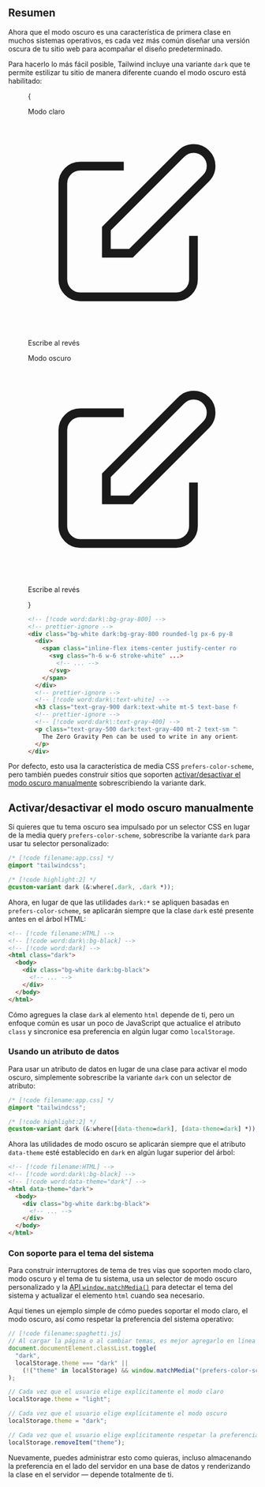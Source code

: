 

## Resumen

Ahora que el modo oscuro es una característica de primera clase en muchos sistemas operativos, es cada vez más común diseñar una versión oscura de tu sitio web para acompañar el diseño predeterminado.

Para hacerlo lo más fácil posible, Tailwind incluye una variante `dark` que te permite estilizar tu sitio de manera diferente cuando el modo oscuro está habilitado:

<Figure>

<Example padding={false}>
  {
    <div className="grid grid-cols-1 sm:grid-cols-2">
      <div className="p-8 pt-7 dark:bg-gray-900">
        <p className="mb-2 text-sm font-medium text-gray-500 dark:text-gray-400">Modo claro</p>
        <div className="rounded-lg bg-white px-6 py-8 shadow-xl ring ring-gray-900/5 dark:bg-gray-800">
          <div>
            <span className="inline-flex items-center justify-center rounded-md bg-indigo-500 p-2 shadow-lg">
              <svg
                className="h-6 w-6 text-white"
                xmlns="http://www.w3.org/2000/svg"
                fill="none"
                viewBox="0 0 24 24"
                stroke="currentColor"
                aria-hidden="true"
              >
                <path
                  strokeLinecap="round"
                  strokeLinejoin="round"
                  strokeWidth="2"
                  d="M11 5H6a2 2 0 00-2 2v11a2 2 0 002 2h11a2 2 0 002-2v-5m-1.414-9.414a2 2 0 112.828 2.828L11.828 15H9v-2.828l8.586-8.586z"
                />
              </svg>
            </span>
          </div>
          <p className="mt-5 text-base font-medium tracking-tight text-gray-900 dark:text-white">Escribe al revés</p>
          <p
            className="mt-2 text-sm text-gray-500 dark:text-gray-400"
            children={`El Zero Gravity Pen se puede usar para escribir en cualquier orientación,
          incluso al revés. Incluso funciona en el espacio exterior.`}
          />
        </div>
      </div>
      <div className="bg-gray-900 p-8 pt-7">
        <p className="mb-2 text-sm font-medium text-gray-400">Modo oscuro</p>
        <div className="rounded-lg bg-gray-800 px-6 py-8 shadow-xl ring ring-gray-900/5">
          <div>
            <span className="inline-flex items-center justify-center rounded-md bg-indigo-500 p-2 shadow-lg">
              <svg
                className="h-6 w-6 text-white"
                xmlns="http://www.w3.org/2000/svg"
                fill="none"
                viewBox="0 0 24 24"
                stroke="currentColor"
                aria-hidden="true"
              >
                <path
                  strokeLinecap="round"
                  strokeLinejoin="round"
                  strokeWidth="2"
                  d="M11 5H6a2 2 0 00-2 2v11a2 2 0 002 2h11a2 2 0 002-2v-5m-1.414-9.414a2 2 0 112.828 2.828L11.828 15H9v-2.828l8.586-8.586z"
                />
              </svg>
            </span>
          </div>
          <p className="mt-5 text-base font-medium tracking-tight text-white">Escribe al revés</p>
          <p
            className="mt-2 text-sm text-gray-400"
            children={`El Zero Gravity Pen se puede usar para escribir en cualquier orientación,
          incluso al revés. Incluso funciona en el espacio exterior.`}
          />
        </div>
      </div>
    </div>
  }
</Example>

```html
<!-- [!code word:dark\:bg-gray-800] -->
<!-- prettier-ignore -->
<div class="bg-white dark:bg-gray-800 rounded-lg px-6 py-8 ring shadow-xl ring-gray-900/5">
  <div>
    <span class="inline-flex items-center justify-center rounded-md bg-indigo-500 p-2 shadow-lg">
      <svg class="h-6 w-6 stroke-white" ...>
        <!-- ... -->
      </svg>
    </span>
  </div>
  <!-- prettier-ignore -->
  <!-- [!code word:dark\:text-white] -->
  <h3 class="text-gray-900 dark:text-white mt-5 text-base font-medium tracking-tight ">Writes upside-down</h3>
  <!-- prettier-ignore -->
  <!-- [!code word:dark\:text-gray-400] -->
  <p class="text-gray-500 dark:text-gray-400 mt-2 text-sm ">
    The Zero Gravity Pen can be used to write in any orientation, including upside-down. It even works in outer space.
  </p>
</div>
```

</Figure>

Por defecto, esto usa la característica de media CSS `prefers-color-scheme`, pero también puedes construir sitios que soporten [activar/desactivar el modo oscuro manualmente](#toggling-dark-mode-manually) sobrescribiendo la variante dark.

## Activar/desactivar el modo oscuro manualmente

Si quieres que tu tema oscuro sea impulsado por un selector CSS en lugar de la media query `prefers-color-scheme`, sobrescribe la variante `dark` para usar tu selector personalizado:

```css
/* [!code filename:app.css] */
@import "tailwindcss";

/* [!code highlight:2] */
@custom-variant dark (&:where(.dark, .dark *));
```

Ahora, en lugar de que las utilidades `dark:*` se apliquen basadas en `prefers-color-scheme`, se aplicarán siempre que la clase `dark` esté presente antes en el árbol HTML:

```html
<!-- [!code filename:HTML] -->
<!-- [!code word:dark\:bg-black] -->
<!-- [!code word:dark] -->
<html class="dark">
  <body>
    <div class="bg-white dark:bg-black">
      <!-- ... -->
    </div>
  </body>
</html>
```

Cómo agregues la clase `dark` al elemento `html` depende de ti, pero un enfoque común es usar un poco de JavaScript que actualice el atributo `class` y sincronice esa preferencia en algún lugar como `localStorage`.

### Usando un atributo de datos

Para usar un atributo de datos en lugar de una clase para activar el modo oscuro, simplemente sobrescribe la variante `dark` con un selector de atributo:

```css
/* [!code filename:app.css] */
@import "tailwindcss";

/* [!code highlight:2] */
@custom-variant dark (&:where([data-theme=dark], [data-theme=dark] *));
```

Ahora las utilidades de modo oscuro se aplicarán siempre que el atributo `data-theme` esté establecido en `dark` en algún lugar superior del árbol:

```html
<!-- [!code filename:HTML] -->
<!-- [!code word:dark\:bg-black] -->
<!-- [!code word:data-theme="dark"] -->
<html data-theme="dark">
  <body>
    <div class="bg-white dark:bg-black">
      <!-- ... -->
    </div>
  </body>
</html>
```

### Con soporte para el tema del sistema

Para construir interruptores de tema de tres vías que soporten modo claro, modo oscuro y el tema de tu sistema, usa un selector de modo oscuro personalizado y la [API `window.matchMedia()`](https://developer.mozilla.org/en-US/docs/Web/API/Window/matchMedia) para detectar el tema del sistema y actualizar el elemento `html` cuando sea necesario.

Aquí tienes un ejemplo simple de cómo puedes soportar el modo claro, el modo oscuro, así como respetar la preferencia del sistema operativo:

```js
// [!code filename:spaghetti.js]
// Al cargar la página o al cambiar temas, es mejor agregarlo en línea en `head` para evitar FOUC
document.documentElement.classList.toggle(
  "dark",
  localStorage.theme === "dark" ||
    (!("theme" in localStorage) && window.matchMedia("(prefers-color-scheme: dark)").matches),
);

// Cada vez que el usuario elige explícitamente el modo claro
localStorage.theme = "light";

// Cada vez que el usuario elige explícitamente el modo oscuro
localStorage.theme = "dark";

// Cada vez que el usuario elige explícitamente respetar la preferencia del SO
localStorage.removeItem("theme");
```

Nuevamente, puedes administrar esto como quieras, incluso almacenando la preferencia en el lado del servidor en una base de datos y renderizando la clase en el servidor — depende totalmente de ti.
